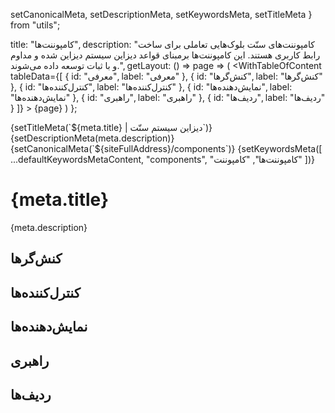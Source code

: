   setCanonicalMeta,
  setDescriptionMeta,
  setKeywordsMeta,
  setTitleMeta
} from "utils";

  title: "کامپوننت‌ها",
  description:
    "کامپوننت‌های سنّت بلوک‌هایی تعاملی برای ساخت رابط کاربری هستند. این کامپوننت‌ها برمبنای قواعد دیزاین سیستم دیزاین شده و مداوم و با ثبات توسعه داده می‌شوند.",
  getLayout: () => page =>
    (
      <WithTableOfContent
        tableData={[
          { id: "معرفی", label: "معرفی" },
          { id: "کنش‌گرها", label: "کنش‌گرها" },
          { id: "کنترل‌کننده‌ها", label: "کنترل‌کننده‌ها" },
          { id: "نمایش‌دهنده‌ها", label: "نمایش‌دهنده‌ها" },
          { id: "راهبری", label: "راهبری" },
          { id: "ردیف‌ها", label: "ردیف‌ها" }
        ]}
      >
        {page}
      </WithTableOfContent>
    )
};

<Head>
  {setTitleMeta(`${meta.title} | دیزاین سیستم سنّت`)}
  {setDescriptionMeta(meta.description)}
  {setCanonicalMeta(`${siteFullAddress}/components`)}
  {setKeywordsMeta([
    ...defaultKeywordsMetaContent,
    "components",
    "کامپوننت‌ها",
    "کامپوننت"
  ])}
</Head>

<h1>
  <span>{meta.title}</span>
  <AnchorButton anchorId="معرفی" />
</h1>

<p>{meta.description}</p>

<h2>
  <span>کنش‌گرها</span>
  <AnchorButton anchorId="کنش‌گرها" />
</h2>

<ComponentsOfType type="Actions" />

<h2>
  <span>کنترل‌کننده‌ها</span>
  <AnchorButton anchorId="کنترل‌کننده‌ها" />
</h2>

<ComponentsOfType type="Controlers" />

<h2>
  <span>نمایش‌دهنده‌ها</span>
  <AnchorButton anchorId="نمایش‌دهنده‌ها" />
</h2>

<ComponentsOfType type="Display" />

<h2>
  <span>راهبری</span>
  <AnchorButton anchorId="راهبری" />
</h2>

<ComponentsOfType type="Navigation" />

<h2>
  <span>ردیف‌ها</span>
  <AnchorButton anchorId="ردیف‌ها" />
  <Divar size={32} style={{ color: "#ea475b", marginRight: "auto" }} />
</h2>

<ComponentsOfType type="Rows" />
